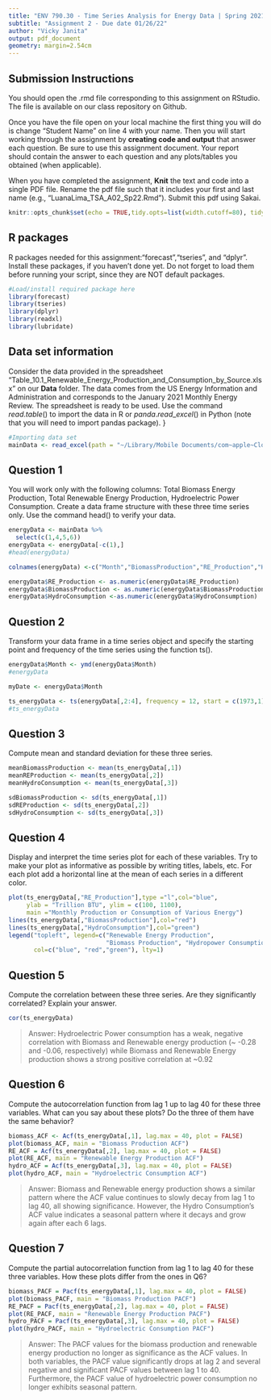 ```yaml
---
title: "ENV 790.30 - Time Series Analysis for Energy Data | Spring 2021"
subtitle: "Assignment 2 - Due date 01/26/22"
author: "Vicky Janita"
output: pdf_document
geometry: margin=2.54cm
---
```


## Submission Instructions

You should open the .rmd file corresponding to this assignment on RStudio. The file is available on our class repository on Github.   

Once you have the file open on your local machine the first thing you will do is change "Student Name" on line 4 with your name. 
Then you will start working through the assignment by  **creating code and output** that answer each question. Be sure to use this assignment document. Your report should contain the answer to each question and any plots/tables you obtained (when applicable).

When you have completed the assignment, **Knit** the text and code into a single PDF file. Rename the pdf file such that it includes your first and last name (e.g., "LuanaLima_TSA_A02_Sp22.Rmd"). Submit this pdf using Sakai. 

```r
knitr::opts_chunk$set(echo = TRUE,tidy.opts=list(width.cutoff=80), tidy=FALSE) 
```

## R packages

R packages needed for this assignment:"forecast","tseries", and "dplyr". Install these packages, if you haven't done yet. Do not forget to load them before running your script, since they are NOT default packages.

```r
#Load/install required package here
library(forecast)
library(tseries)
library(dplyr)
library(readxl)
library(lubridate)
```


## Data set information  

Consider the data provided in the spreadsheet "Table_10.1_Renewable_Energy_Production_and_Consumption_by_Source.xlsx" on our **Data** folder. The data comes from the US Energy Information and Administration and corresponds to the January 2021 Monthly Energy Review. The spreadsheet is ready to be used. Use the command $read.table()$ to import the data in R or $panda.read\_excel()$ in Python (note that you will need to import pandas package). }

```r
#Importing data set
mainData <- read_excel(path = "~/Library/Mobile Documents/com~apple~CloudDocs/VJ_Duke Documents/Spring 2022/ENV790.3 - Time Series/ENV790_TimeSeriesAnalysis_Sp2022/Data/Table_10.1_Renewable_Energy_Production_and_Consumption_by_Source.xlsx", skip = 10 )


```


## Question 1
You will work only with the following columns: Total Biomass Energy Production, Total Renewable Energy Production, Hydroelectric Power Consumption. Create a data frame structure with these three time series only. Use the command head() to verify your data.

```r

energyData <- mainData %>%
  select(c(1,4,5,6))
energyData <- energyData[-c(1),]
#head(energyData)

colnames(energyData) <-c("Month","BiomassProduction","RE_Production","HydroConsumption")

energyData$RE_Production <- as.numeric(energyData$RE_Production)
energyData$BiomassProduction <- as.numeric(energyData$BiomassProduction)
energyData$HydroConsumption <-as.numeric(energyData$HydroConsumption)

```


## Question 2
Transform your data frame in a time series object and specify the starting point and frequency of the time series using the function ts().

```r

energyData$Month <- ymd(energyData$Month)
#energyData

myDate <- energyData$Month

ts_energyData <- ts(energyData[,2:4], frequency = 12, start = c(1973,1), end = c(2021,9))
#ts_energyData

```


## Question 3
Compute mean and standard deviation for these three series.

```r
meanBiomassProduction <- mean(ts_energyData[,1])
meanREProduction <- mean(ts_energyData[,2])
meanHydroConsumption <- mean(ts_energyData[,3])

sdBiomassProduction <- sd(ts_energyData[,1])
sdREProduction <- sd(ts_energyData[,2])
sdHydroConsumption <- sd(ts_energyData[,3])
```


## Question 4
Display and interpret the time series plot for each of these variables. Try to make your plot as informative as possible by writing titles, labels, etc. For each plot add a horizontal line at the mean of each series in a different color.

```r

plot(ts_energyData[,"RE_Production"],type ="l",col="blue",
     ylab = "Trillion BTU", ylim = c(100, 1100), 
     main ="Monthly Production or Consumption of Various Energy")
lines(ts_energyData[,"BiomassProduction"],col="red")
lines(ts_energyData[,"HydroConsumption"],col="green")
legend("topleft", legend=c("Renewable Energy Production", 
                           "Biomass Production", "Hydropower Consumption"),
       col=c("blue", "red","green"), lty=1)

```


## Question 5
Compute the correlation between these three series. Are they significantly correlated? Explain your answer.

```r
cor(ts_energyData)
```

> Answer:
Hydroelectric Power consumption has a weak, negative correlation with Biomass and Renewable energy production (~ -0.28 and -0.06, respectively) while Biomass and Renewable Energy production shows a strong positive correlation at ~0.92 

## Question 6
Compute the autocorrelation function from lag 1 up to lag 40 for these three variables. What can you say about these plots? Do the three of them have the same behavior?

```r
biomass_ACF <- Acf(ts_energyData[,1], lag.max = 40, plot = FALSE)
plot(biomass_ACF, main = "Biomass Production ACF")
RE_ACF = Acf(ts_energyData[,2], lag.max = 40, plot = FALSE)
plot(RE_ACF, main = "Renewable Energy Production ACF")
hydro_ACF = Acf(ts_energyData[,3], lag.max = 40, plot = FALSE)
plot(hydro_ACF, main = "Hydroelectric Consumption ACF")
```

> Answer: 
Biomass and Renewable energy production shows a similar pattern where the ACF value continues to slowly decay from lag 1 to lag 40, all showing significance. However, the Hydro Consumption's ACF value indicates a seasonal pattern where it decays and grow again after each 6 lags. 


## Question 7
Compute the partial autocorrelation function from lag 1 to lag 40 for these three variables. How these plots differ from the ones in Q6?

```r
biomass_PACF = Pacf(ts_energyData[,1], lag.max = 40, plot = FALSE)
plot(biomass_PACF, main = "Biomass Production PACF")
RE_PACF = Pacf(ts_energyData[,2], lag.max = 40, plot = FALSE)
plot(RE_PACF, main = "Renewable Energy Production PACF")
hydro_PACF = Pacf(ts_energyData[,3], lag.max = 40, plot = FALSE)
plot(hydro_PACF, main = "Hydroelectric Consumption PACF")
```

>Answer: 
The PACF values for the biomass production and renewable energy production no longer as significance as the ACF values. In both variables, the PACF value significantly drops at lag 2 and several negative and significant PACF values between lag 1 to 40. Furthermore, the PACF value of hydroelectric power consumption no longer exhibits seasonal pattern. 


